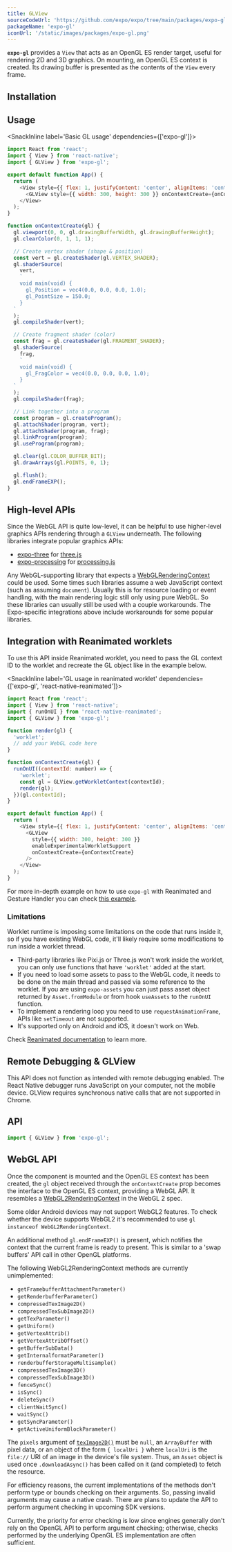 ```yaml
---
title: GLView
sourceCodeUrl: 'https://github.com/expo/expo/tree/main/packages/expo-gl'
packageName: 'expo-gl'
iconUrl: '/static/images/packages/expo-gl.png'
---
```



**`expo-gl`** provides a `View` that acts as an OpenGL ES render target, useful for rendering 2D and 3D graphics. On mounting, an OpenGL ES context is created. Its drawing buffer is presented as the contents of the `View` every frame.

<PlatformsSection android emulator ios simulator web />

## Installation

<APIInstallSection />

## Usage

<SnackInline label='Basic GL usage' dependencies={['expo-gl']}>

```js
import React from 'react';
import { View } from 'react-native';
import { GLView } from 'expo-gl';

export default function App() {
  return (
    <View style={{ flex: 1, justifyContent: 'center', alignItems: 'center' }}>
      <GLView style={{ width: 300, height: 300 }} onContextCreate={onContextCreate} />
    </View>
  );
}

function onContextCreate(gl) {
  gl.viewport(0, 0, gl.drawingBufferWidth, gl.drawingBufferHeight);
  gl.clearColor(0, 1, 1, 1);

  // Create vertex shader (shape & position)
  const vert = gl.createShader(gl.VERTEX_SHADER);
  gl.shaderSource(
    vert,
    `
    void main(void) {
      gl_Position = vec4(0.0, 0.0, 0.0, 1.0);
      gl_PointSize = 150.0;
    }
  `
  );
  gl.compileShader(vert);

  // Create fragment shader (color)
  const frag = gl.createShader(gl.FRAGMENT_SHADER);
  gl.shaderSource(
    frag,
    `
    void main(void) {
      gl_FragColor = vec4(0.0, 0.0, 0.0, 1.0);
    }
  `
  );
  gl.compileShader(frag);

  // Link together into a program
  const program = gl.createProgram();
  gl.attachShader(program, vert);
  gl.attachShader(program, frag);
  gl.linkProgram(program);
  gl.useProgram(program);

  gl.clear(gl.COLOR_BUFFER_BIT);
  gl.drawArrays(gl.POINTS, 0, 1);

  gl.flush();
  gl.endFrameEXP();
}
```

</SnackInline>

## High-level APIs

Since the WebGL API is quite low-level, it can be helpful to use higher-level graphics APIs rendering through a `GLView` underneath. The following libraries integrate popular graphics APIs:

- [expo-three](https://github.com/expo/expo-three) for [three.js](https://threejs.org)
- [expo-processing](https://github.com/expo/expo-processing) for [processing.js](http://processingjs.org)

Any WebGL-supporting library that expects a [WebGLRenderingContext](https://www.khronos.org/registry/webgl/specs/latest/1.0/#5.14) could be used. Some times such libraries assume a web JavaScript context (such as assuming `document`). Usually this is for resource loading or event handling, with the main rendering logic still only using pure WebGL. So these libraries can usually still be used with a couple workarounds. The Expo-specific integrations above include workarounds for some popular libraries.

## Integration with Reanimated worklets

To use this API inside Reanimated worklet, you need to pass the GL context ID to the worklet and recreate the GL object like in the example below.

<SnackInline label='GL usage in reanimated worklet' dependencies={['expo-gl', 'react-native-reanimated']}>

```js
import React from 'react';
import { View } from 'react-native';
import { runOnUI } from 'react-native-reanimated';
import { GLView } from 'expo-gl';

function render(gl) {
  'worklet';
  // add your WebGL code here
}

function onContextCreate(gl) {
  runOnUI((contextId: number) => {
    'worklet';
    const gl = GLView.getWorkletContext(contextId);
    render(gl);
  })(gl.contextId);
}

export default function App() {
  return (
    <View style={{ flex: 1, justifyContent: 'center', alignItems: 'center' }}>
      <GLView
        style={{ width: 300, height: 300 }}
        enableExperimentalWorkletSupport
        onContextCreate={onContextCreate}
      />
    </View>
  );
}
```

</SnackInline>

For more in-depth example on how to use `expo-gl` with Reanimated and Gesture Handler you can check [this example](https://github.com/expo/expo/tree/main/apps/native-component-list/src/screens/GL/GLReanimatedExample.tsx).

### Limitations

Worklet runtime is imposing some limitations on the code that runs inside it, so if you have existing WebGL code, it'll likely require some modifications to run inside a worklet thread.

- Third-party libraries like Pixi.js or Three.js won't work inside the worklet, you can only use functions that have `'worklet'` added at the start.
- If you need to load some assets to pass to the WebGL code, it needs to be done on the main thread and passed via some reference to the worklet. If you are using `expo-assets` you can just pass asset object returned by `Asset.fromModule` or from hook `useAssets` to the `runOnUI` function.
- To implement a rendering loop you need to use `requestAnimationFrame`, APIs like `setTimeout` are not supported.
- It's supported only on Android and iOS, it doesn't work on Web.

Check [Reanimated documentation](https://docs.swmansion.com/react-native-reanimated/docs/fundamentals/worklets) to learn more.

## Remote Debugging & GLView

This API does not function as intended with remote debugging enabled. The React Native debugger runs JavaScript on your computer, not the mobile device. GLView requires synchronous native calls that are not supported in Chrome.

## API

```js
import { GLView } from 'expo-gl';
```

<APISection packageName="expo-gl" apiName="GLView" />

## WebGL API

Once the component is mounted and the OpenGL ES context has been created, the `gl` object received through the `onContextCreate` prop becomes the interface to the OpenGL ES context, providing a WebGL API. It resembles a [WebGL2RenderingContext](https://www.khronos.org/registry/webgl/specs/latest/2.0/#3.7) in the WebGL 2 spec.

Some older Android devices may not support WebGL2 features. To check whether the device supports WebGL2 it's recommended to use `gl instanceof WebGL2RenderingContext`.

An additional method `gl.endFrameEXP()` is present, which notifies the context that the current frame is ready to present. This is similar to a 'swap buffers' API call in other OpenGL platforms.

The following WebGL2RenderingContext methods are currently unimplemented:

- `getFramebufferAttachmentParameter()`
- `getRenderbufferParameter()`
- `compressedTexImage2D()`
- `compressedTexSubImage2D()`
- `getTexParameter()`
- `getUniform()`
- `getVertexAttrib()`
- `getVertexAttribOffset()`
- `getBufferSubData()`
- `getInternalformatParameter()`
- `renderbufferStorageMultisample()`
- `compressedTexImage3D()`
- `compressedTexSubImage3D()`
- `fenceSync()`
- `isSync()`
- `deleteSync()`
- `clientWaitSync()`
- `waitSync()`
- `getSyncParameter()`
- `getActiveUniformBlockParameter()`

The `pixels` argument of [`texImage2D()`](https://developer.mozilla.org/en-US/docs/Web/API/WebGLRenderingContext/texImage2D) must be `null`, an `ArrayBuffer` with pixel data, or an object of the form `{ localUri }` where `localUri` is the `file://` URI of an image in the device's file system. Thus, an `Asset` object is used once `.downloadAsync()` has been called on it (and completed) to fetch the resource.

For efficiency reasons, the current implementations of the methods don't perform type or bounds checking on their arguments. So, passing invalid arguments may cause a native crash. There are plans to update the API to perform argument checking in upcoming SDK versions.

Currently, the priority for error checking is low since engines generally don't rely on the OpenGL API to perform argument checking; otherwise, checks performed by the underlying OpenGL ES implementation are often sufficient.
